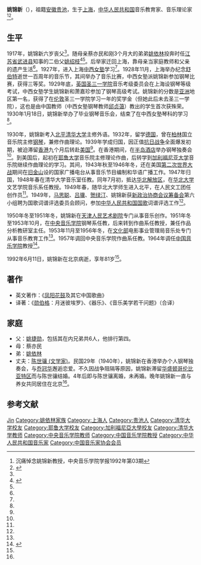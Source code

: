 '''姚锦新'''（{{bd|1911年|10月25日|1992年|6月11日}}），祖籍[[安徽省|安徽]][[贵池县|贵池]]，生于[[上海|上海]]，[[中华人民共和国|中华人民共和国]]音乐教育家、音乐理论家<ref name=chentong>沉痛悼念姚锦新教授，中央音乐学院学报1992年第03期</ref><ref name=guichi>{{Cite web |url = http://www.ahgc.gov.cn/402881e5463c9c1e01463cb4a2df0064/201409/01223411jkt4.html |title = 姚锦新 |author =  |date = 2012-07-12 |publisher = 中国贵池 |language =  |accessdate =  |quote =  |archive-url = https://web.archive.org/web/20170423155847/http://www.ahgc.gov.cn/402881e5463c9c1e01463cb4a2df0064/201409/01223411jkt4.html |archive-date = 2017-04-23 |dead-url = yes }}</ref>。

== 生平 ==
1917年，姚锦新六岁丧父<ref name=chentong/>。随母亲蔡亦民和刚3个月大的弟弟[[姚依林|姚依林]]投奔时任[[江苏省|江苏省]][[武进县|武进县]]知事的二伯父[[姚绍枝|姚绍枝]]<ref>{{Cite web |url = http://dangshi.people.com.cn/GB/85038/10313886.html |title = 姚依林的早年岁月和他的大家族 |author = 水新营、支锐 |date =  |publisher = 党史纵览2009年第8期 |language =  |accessdate =  |quote =  |archive-date = 2017-06-08 |archive-url = https://web.archive.org/web/20170608195350/http://dangshi.people.com.cn/GB/85038/10313886.html |dead-url = no }}</ref><ref name=guichi/>。后举家迁回上海，靠母亲当家庭教师和父亲的遗产生活<ref name=guichi/>。1927年，进入上海[[中西女塾|中西女塾]]学习<ref name=chentong/>。1928年11月，上海举办纪念[[舒伯特|舒伯特]]逝世一百周年的音乐节，其间举办了音乐比赛，中西女塾派姚锦新参加钢琴比赛，获得三等奖。1929年底，[[英国|英国]][[三一音樂學院|圣三一学院]]音乐考级委员会在上海设钢琴等级考试，中西女塾学生姚锦新和萧嘉珍参加了钢琴高级考试。姚锦新的分数是[[亚洲|亚洲]]地区第一名，获得了在[[伦敦|伦敦]]圣三一学院学习一年的奖学金（但她此后未去圣三一学院），这也是由中国教师（中西女塾钢琴教师[[邱贞蔼|邱贞蔼]]）教出的学生首次获殊荣。1930年1月18日，姚锦新举办了毕业钢琴音乐会，结束了在中西女塾琴科的学习<ref name=zxnsh/>。

1930年，姚锦新考入[[北平|北平]][[清华大学|清华大学]]主修外语。1932年，留学[[德国|德国]]，曾在[[柏林|柏林]]国立音乐院主修[[钢琴|钢琴]]，兼修作曲理论。1939年学成归国，因正值[[抗日战争|抗日战争]]全面爆发初期，被迫滞留[[香港|香港]]九个月后转赴[[美国|美国]]<ref name=chentong/>。在香港期间，在[[半岛酒店|半岛酒店]]举办钢琴独奏会<ref name=guichi/>。到美国后，起初在[[耶鲁大学|耶鲁大学]]音乐院主修理论作曲，后转学到[[加利福尼亚大学|加利福尼亚大学]]音乐院继续作曲理论的学习。其间，1943年秋至1946年冬，还在美国[[第二次世界大战|第二次世界大战]]期间在[[旧金山|旧金山]]设的国家广播电台从事音乐节目编制和华语广播工作。1947年归国，1948年春在清华大学音乐室任教。同年7月初，抵达[[华北解放区|华北解放区]]，在[[华北大学|华北大学]]文艺学院音乐系任教授。1949年春，随华北大学师生进入北平，在人民文工团任创作员<ref name=chentong/>。1949年，[[马思聪|马思聪]]、[[吕骥|吕骥]]、[[贺绿汀|贺绿汀]]、姚锦新获[[新政治协商会议筹备会|新政治协商会议筹备会]]第六小组聘为国歌词谱评选委员会顾问，参加[[中华人民共和国国歌|中华人民共和国国歌]]词谱评选工作<ref name=guichi/>。

1950年冬至1951年冬，姚锦新在[[天津人民艺术剧院|天津人民艺术剧院]]专门从事音乐创作。1951年冬至1953年10月，在[[中央音乐学院|中央音乐学院]]钢琴系任教，后来转到作曲系任教授，兼任作品分析教研室主任。1953年11月至1956年冬，在[[中华人民共和国文化部|文化部]]电影事业管理局音乐处专门从事音乐教育工作<ref name=chentong/>。1957年调回中央音乐学院作曲系任教。1964年调任[[中国音乐学院|中国音乐学院]]教授<ref name=zxnsh>{{Cite web  |url =http://www.cssn.cn/ysx/ysx_ylx/201310/t20131026_611485.shtml  |title =中国近代女性音乐教育的先锋——上海中西女塾音乐教育研究（1917-1930）  |author =陈晶  |date =  |publisher =中央音乐学院学报(京)2010年4期，第78-86页  |language =  |accessdate =  |quote =  |archive-date =2021-07-14  |archive-url =https://web.archive.org/web/20210714192653/http://www.cssn.cn/ysx/ysx_ylx/201310/t20131026_611485.shtml  }}</ref>。

1992年6月11日，姚锦新在北京病逝，享年81岁<ref name=chentong/>。

==著作==
*英文著作：《[[凤阳花鼓|凤阳花鼓]]及其它中国歌曲》
*译著：《[[勋伯格|勋伯格]]：月迷彼埃罗》、《器乐》、《音乐美学若干问题》（合译）

== 家庭 ==
*父：[[姚捷勋|姚捷勋]]，包括其在内兄弟共6人，他排行第四。
*母：蔡亦民
*弟：[[姚依林|姚依林]]
*丈夫：[[陈世骧_(文学家)|陈世骧 (文学家)]]。民国29年（1940年），姚锦新在香港举办个人钢琴独奏会，与[[乔冠华|乔冠华]]邂逅恋爱。不久因战争阻隔等原因，姚锦新滞留[[华盛顿哥伦比亚特区|华盛顿哥伦比亚特区]]而与陈世骧结婚。4年后即与陈世骧离婚，未再婚。晚年姚锦新一直与养女共同居住在北京<ref name=guichi/>。

== 参考文献 ==
{{Reflist|2}}

{{中国音乐家协会第三届理事会}}
{{姚依林家系}}

{{Authority control}}
{{DEFAULTSORT:Yao姚}}
[[Category:姚姓|Jin]]
[[Category:姚依林家族|Category:姚依林家族]]
[[Category:上海人|Category:上海人]]
[[Category:贵池人|Category:贵池人]]
[[Category:清华大学校友|Category:清华大学校友]]
[[Category:耶鲁大学校友|Category:耶鲁大学校友]]
[[Category:加利福尼亞大學校友|Category:加利福尼亞大學校友]]
[[Category:清华大学教师|Category:清华大学教师]]
[[Category:中央音乐学院教师|Category:中央音乐学院教师]]
[[Category:中国音乐学院教授|Category:中国音乐学院教授]]
[[Category:中华人民共和国音乐家|Category:中华人民共和国音乐家]]
[[Category:中国音乐家协会会员|Category:中国音乐家协会会员]]